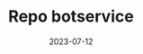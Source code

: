 ---
title: Repo botservice
date: 2023-07-12
description: Repo botservice details fetched from GitHub API
repo: https://github.com/jagmitg/botservice
---
